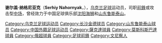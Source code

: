 {{Veil|time=2015-09-12T06:23:29+00:00}}
{{Football player infobox
| playername = 谢尔盖·纳格尼亚克<br>Serhiy Nahornyak
| image = 
| fullname = 谢尔盖·纳格尼亚克
| height = 188厘米
| nickname = 
| dateofbirth = {{Birth date and age|year=1971|month=9|day=5}}
| cityofbirth = 
| countryofbirth = {{flagicon|UKR}}[[乌克兰|乌克兰]]
| currentclub = 退役
| clubnumber = 
| position = [[中场|中场]]、[[前锋_(足球)|前鋒]]
| youthyears = 
| youthclubs = 
| years = 1989-94<br>1994-97<br>1997-99<br>2000-01<br>2001-03
| clubs = {{flagicon|UKR}}[[顿涅茨克矿工|顿涅茨克矿工]]<br>{{flagicon|UKR}}[[尼瓦文尼沙|尼瓦文尼沙]]<br>{{flagicon|UKR}}[[顿涅茨克矿工|顿涅茨克矿工]]<br>{{flagicon|CHN}}[[沈阳海狮|沈阳海狮]]<br>{{flagicon|CHN}}[[山东鲁能泰山|山东鲁能泰山]]
| caps(goals) = <br><br><br><br>76（18）
| nationalyears = 1994-2002
| nationalteam = [[乌克兰国家足球队|乌克兰]]
| nationalcaps(goals) = 14（0）
| pcupdate = 2008年11月22日（六） 05:07 (UTC)
| ntupdate = 2008年11月22日（六） 05:07 (UTC)
| manageryears =
| managerclubs =
}}

'''谢尔盖·纳格尼亚克'''（'''Serhiy Nahornyak'''，{{bd|1971年|9月5日|catIdx=S}}），[[乌克兰|乌克兰]][[足球|足球]]运动员，司职[[前锋_(足球)|前鋒]]或攻击型[[中场|中场]]，曾经效力于中国足球俱乐部[[沈阳海狮|沈阳海狮]]和[[山东鲁能泰山|山东鲁能泰山]]。

{{中国足协杯最佳射手}}
{{HideH|HeadStyle=text-align:center;background:#FFD766;|Head=俱乐部荣誉}}
{{2001年山东鲁能泰山名单}}
{{2002年山东鲁能泰山名单}}
{{2003年山东鲁能泰山名单}}
{{HideF}}

{{DEFAULTSORT:Nahornyak Serhiy}}

[[Category:乌克兰足球运动员|Category:乌克兰足球运动员]]
[[Category:长沙金德球员|Category:长沙金德球员]]
[[Category:山东鲁能泰山球员|Category:山东鲁能泰山球员]]
[[Category:中国外籍足球运动员|Category:中国外籍足球运动员]]
[[Category:薩克達球員|Category:薩克達球員]]
[[Category:莫斯科斯巴達球員|Category:莫斯科斯巴達球員]]
[[Category:俄超球員|Category:俄超球員]]
[[Category:足球前鋒|Category:足球前鋒]]
[[Category:文尼察人|Category:文尼察人]]